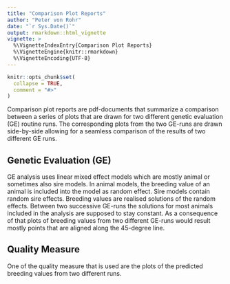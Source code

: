 ```yaml
---
title: "Comparison Plot Reports"
author: "Peter von Rohr"
date: "`r Sys.Date()`"
output: rmarkdown::html_vignette
vignette: >
  %\VignetteIndexEntry{Comparison Plot Reports}
  %\VignetteEngine{knitr::rmarkdown}
  %\VignetteEncoding{UTF-8}
---
```


```r
knitr::opts_chunk$set(
  collapse = TRUE,
  comment = "#>"
)
```

Comparison plot reports are pdf-documents that summarize a comparison between a series of plots that are drawn for two different genetic evaluation (GE) routine runs. The corresponding plots from the two GE-runs are drawn side-by-side allowing for a seamless comparison of  the results of two different GE runs. 


## Genetic Evaluation (GE)
GE analysis uses linear mixed effect models which are mostly animal or sometimes also sire models. In animal models, the breeding value of an animal is included into the model as random effect. Sire models contain random sire effects. Breeding values are realised solutions of the random effects. Between two successive GE-runs the solutions for most animals included in the analysis are supposed to stay constant. As a consequence of that plots of breeding values from two different GE-runs would result mostly points that are aligned along the 45-degree line. 


## Quality Measure
One of the quality measure that is used are the plots of the predicted breeding values from two different runs. 
